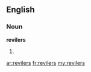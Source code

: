 ==English==

===Noun===
'''revilers'''

#{{plural of|[[reviler]]}}

[[ar:revilers]]
[[fr:revilers]]
[[my:revilers]]